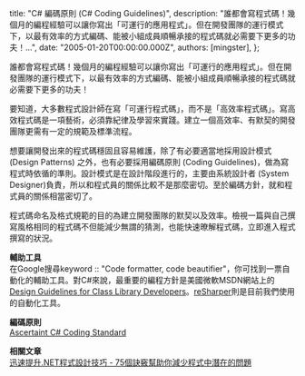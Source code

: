 
  title: "C# 編碼原則 (C# Coding Guidelines)",
  description: "誰都會寫程式碼！幾個月的編程經驗可以讓你寫出「可運行的應用程式」。但在開發團隊的運行模式下，以最有效率的方式編碼、能被小組成員順暢承接的程式碼就必需要下更多的功夫！...",
  date: "2005-01-20T00:00:00.000Z",
  authors: [mingster],
};

<p>誰都會寫程式碼！幾個月的編程經驗可以讓你寫出「可運行的應用程式」。但在開發團隊的運行模式下，以最有效率的方式編碼、能被小組成員順暢承接的程式碼就必需要下更多的功夫！</p>
<p>要知道，大多數程式設計師在寫「可運行程式碼」，而不是「高效率程式碼」。寫高效程式碼是一項藝術，必須靠紀律及學習來實踐。建立一個高效率、有默契的開發團隊更需有一定的規範及標準流程。</p>
<p>想要讓開發出來的程式碼穩固且容易維護，除了有必要適當地採用設計模式 (Design Patterns) 之外，也有必要採用編碼原則 (Coding Guidelines)，做為寫程式時依循的準則。設計模式是在設計階段進行的，主要由系統設計者 (System Designer)負責，所以和程式員的關係比較不是那麼密切。至於編碼方針，就和程式員的關係相當密切了。</p>
<p>程式碼命名及格式規範的目的為建立開發團隊的默契以及效率。檢視一篇與自己撰寫風格相同的程式碼不但能減少無謂的猜測，也能快速暸解程式碼，立即進入程式撰寫的狀況。<strong></strong></p>
<p><strong>輔助工具<br /></strong>在Google搜尋keyword :: "Code formatter, code beautifier"，你可找到一票自動化的輔助工具。對C#來說，最重要的編程方針是美國微軟MSDN網站上的<a href="http://msdn.microsoft.com/library/default.asp?url=/library/en-us/cpgenref/html/cpconnetframeworkdesignguidelines.asp" target="_new">Design Guidelines for Class Library Developers</a>。<a href="http://www.jetbrains.com/resharper/" target="_new">reSharper</a>則是目前我們使用的自動化工具。</p>
<p><strong>編碼原則<br /></strong><a href="http://www.mingster.com/public_htdocs/Ascertaint-CodingStandard.pdf" target="_new">Ascertaint C# Coding Standard</a></p>
<p><strong>相關文章</strong><br /><a href="http://mingstert.blogspot.com/2005/07/net-75.html">迅速提升.NET程式設計技巧 - 75個訣竅幫助你減少程式中潛在的問題</a></p>
